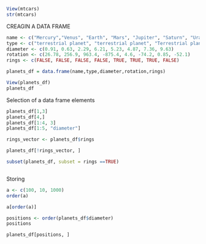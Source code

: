 ```{r}

View(mtcars)
str(mtcars)

```

CREAGIN A DATA FRAME

```{r}
name <- c("Mercury","Venus", "Earth", "Mars", "Jupiter", "Saturn", "Uranus", "Neptune")
type <- c("terrestrial planet", "terrestrial planet", "Terrestrial planet", "Terrestrial planet", "Gas giant", "Gas giant", "Gas giant", "Gas giant")
diameter <- c(0.91, 0.63, 2.29, 6.21, 5.23, 4.87, 7.36, 9.63)
rotation <- c(26.78, 256.9, 963.4, -875.4, 4.6, -74.2, 0.85, -52.1)
rings <- c(FALSE, FALSE, FALSE, FALSE, TRUE, TRUE, TRUE, FALSE)

planets_df = data.frame(name,type,diameter,rotation,rings)

View(planets_df)
planets_df
```
Selection of a data frame elements

```{r}
planets_df[1,3]
planets_df[4,]
planets_df[1:4, 3]
planets_df[1:5, "diameter"]

rings_vector <- planets_df$rings

planets_df[!rings_vector, ]

subset(planets_df, subset = rings ==TRUE)



```


Storing

```{r}
a <- c(100, 10, 1000)
order(a)

a[order(a)]

positions <- order(planets_df$diameter)
positions

planets_df[positions, ]
```

